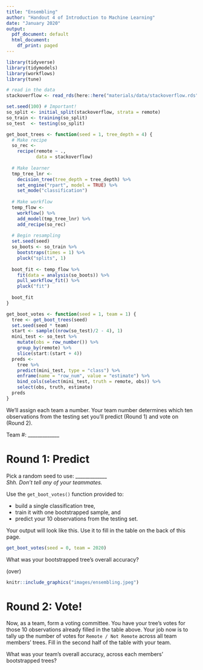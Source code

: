 ```yaml
---
title: "Ensembling"
author: "Handout 4 of Introduction to Machine Learning"
date: "January 2020"
output:
  pdf_document: default
  html_document:
    df_print: paged
---
```


```r
library(tidyverse)
library(tidymodels)
library(workflows)
library(tune)

# read in the data
stackoverflow <- read_rds(here::here("materials/data/stackoverflow.rds"))

set.seed(100) # Important!
so_split <- initial_split(stackoverflow, strata = remote)
so_train <- training(so_split)
so_test  <- testing(so_split)
```

```r
get_boot_trees <- function(seed = 1, tree_depth = 4) {
  # Make recipe
  so_rec <- 
    recipe(remote ~ ., 
           data = stackoverflow) 
  
  # Make learner
  tmp_tree_lnr <-
    decision_tree(tree_depth = tree_depth) %>%         
    set_engine("rpart", model = TRUE) %>%      
    set_mode("classification")
  
  # Make workflow
  temp_flow <- 
    workflow() %>% 
    add_model(tmp_tree_lnr) %>% 
    add_recipe(so_rec) 
  
  # Begin resampling
  set.seed(seed)
  so_boots <- so_train %>% 
    bootstraps(times = 1) %>% 
    pluck("splits", 1)
  
  boot_fit <- temp_flow %>% 
    fit(data = analysis(so_boots)) %>% 
    pull_workflow_fit() %>% 
    pluck("fit")
  
  boot_fit
}
```

```r
get_boot_votes <- function(seed = 1, team = 1) {
  tree <- get_boot_trees(seed)
  set.seed(seed * team)
  start <- sample((nrow(so_test)/2 - 4), 1)
  mini_test <- so_test %>% 
    mutate(obs = row_number()) %>%  
    group_by(remote) %>% 
    slice(start:(start + 4))
  preds <- 
    tree %>% 
    predict(mini_test, type = "class") %>% 
    enframe(name = "row_num", value = "estimate") %>% 
    bind_cols(select(mini_test, truth = remote, obs)) %>% 
    select(obs, truth, estimate)
  preds
}
```

We'll assign each team a number. Your team number determines which ten observations from the testing set you'll predict (Round 1) and vote on (Round 2).

Team #: _____________  

# Round 1: Predict

Pick a random seed to use: _____________  
*Shh. Don't tell any of your teammates.* 

Use the `get_boot_votes()` function provided to:

+ build a single classification tree, 
+ train it with one bootstrapped sample, and 
+ predict your 10 observations from the testing set. 

Your output will look like this. Use it to fill in the table on the back of this page.

```r
get_boot_votes(seed = 0, team = 2020)
```

What was your bootstrapped tree's overall accuracy?

(over)
\clearpage

```r
knitr::include_graphics("images/ensembling.jpeg")
```




# Round 2: Vote!

Now, as a team, form a voting committee. You have your tree's votes for those 10 observations already filled in the table above. Your job now is to tally up the number of votes for `Remote / Not Remote` across all team members' trees. Fill in the second half of the table with your team.

What was your team's overall accuracy, across each members' bootstrapped trees?
